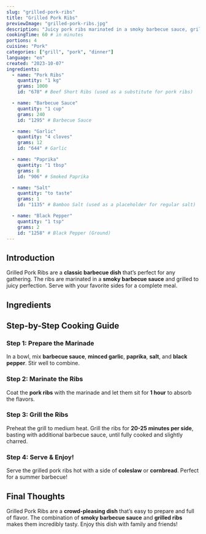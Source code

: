 ```yaml
---
slug: "grilled-pork-ribs"
title: "Grilled Pork Ribs"
previewImage: "grilled-pork-ribs.jpg"
description: "Juicy pork ribs marinated in a smoky barbecue sauce, grilled to perfection."
cookingTime: 60 # in minutes
portions: 4
cuisine: "Pork"
categories: ["grill", "pork", "dinner"]
language: "en"
created: "2023-10-07"
ingredients:
  - name: "Pork Ribs"
    quantity: "1 kg"
    grams: 1000
    id: "678" # Beef Short Ribs (used as a substitute for pork ribs)

  - name: "Barbecue Sauce"
    quantity: "1 cup"
    grams: 240
    id: "1295" # Barbecue Sauce

  - name: "Garlic"
    quantity: "4 cloves"
    grams: 12
    id: "644" # Garlic

  - name: "Paprika"
    quantity: "1 tbsp"
    grams: 8
    id: "906" # Smoked Paprika

  - name: "Salt"
    quantity: "to taste"
    grams: 1
    id: "1135" # Bamboo Salt (used as a placeholder for regular salt)

  - name: "Black Pepper"
    quantity: "1 tsp"
    grams: 2
    id: "1258" # Black Pepper (Ground)
---
```



## Introduction

Grilled Pork Ribs are a **classic barbecue dish** that’s perfect for any gathering. The ribs are marinated in a **smoky barbecue sauce** and grilled to juicy perfection. Serve with your favorite sides for a complete meal.

## Ingredients

<IngredientsList
  ingredients={frontmatter.ingredients}
  portions={frontmatter.portions}
/>

## Step-by-Step Cooking Guide

### Step 1: Prepare the Marinade

In a bowl, mix **barbecue sauce**, **minced garlic**, **paprika**, **salt**, and **black pepper**. Stir well to combine.

<CookingStep
  action="mixing_bowl_liquids_marinade"
  alt="Mixing marinade in a bowl"
/>

### Step 2: Marinate the Ribs

Coat the **pork ribs** with the marinade and let them sit for **1 hour** to absorb the flavors.

<CookingStep
  action="waiting_marinating_meat_red_cubes"
  alt="Marinating pork ribs"
/>

### Step 3: Grill the Ribs

Preheat the grill to medium heat. Grill the ribs for **20-25 minutes per side**, basting with additional barbecue sauce, until fully cooked and slightly charred.

<CookingStep action="grilling_meat_red_ribs" alt="Grilling pork ribs" />

### Step 4: Serve & Enjoy!

Serve the grilled pork ribs hot with a side of **coleslaw** or **cornbread**. Perfect for a summer barbecue!

## Final Thoughts

Grilled Pork Ribs are a **crowd-pleasing dish** that’s easy to prepare and full of flavor. The combination of **smoky barbecue sauce** and **grilled ribs** makes them incredibly tasty. Enjoy this dish with family and friends!

<NutritionFacts ingredients={frontmatter.ingredients} />
